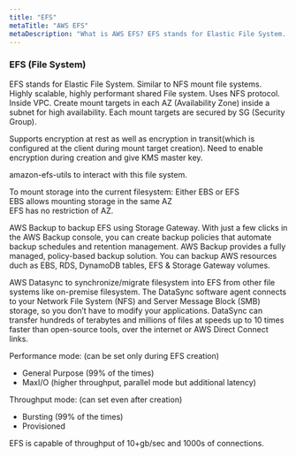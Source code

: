 ```yaml
---
title: "EFS"
metaTitle: "AWS EFS"
metaDescription: "What is AWS EFS? EFS stands for Elastic File System.  Similar to NFS mount file systems in Linux environment"
---
```

### EFS (File System)    

EFS stands for Elastic File System.  Similar to NFS mount file systems.   
Highly scalable, highly performant shared File system.
Uses NFS protocol. Inside VPC. 
Create mount targets in each AZ (Availability Zone) inside a subnet for high availability.
Each mount targets are secured by SG (Security Group). 

Supports encryption at rest as well as encryption in transit(which is configured at the client during mount target creation). 
Need to enable encryption during creation and give KMS master key.

amazon-efs-utils to interact with this file system. 

To mount storage into the current filesystem: Either EBS or EFS   
EBS allows mounting storage in the same AZ   
EFS has no restriction of AZ.   

AWS Backup to backup EFS using Storage Gateway. With just a few clicks in the AWS Backup console, 
you can create backup policies that automate backup schedules and retention management. 
AWS Backup provides a fully managed, policy-based backup solution.
You can backup AWS resources duch as EBS, RDS, DynamoDB tables, EFS & Storage Gateway volumes.


AWS Datasync to synchronize/migrate filesystem into EFS from other file systems like on-premise filesystem.
The DataSync software agent connects to your Network File System (NFS) and Server Message Block (SMB) storage,
so you don’t have to modify your applications. DataSync can transfer hundreds of terabytes and millions of 
files at speeds up to 10 times faster than open-source tools, over the internet or AWS Direct Connect links. 

Performance mode: (can be set only during EFS creation)   
- General Purpose (99% of the times)
- MaxI/O (higher throughput, parallel mode but additional latency)

Throughput mode: (can set even after creation)   
- Bursting  (99% of the times)
- Provisioned   

EFS is capable of throughput of 10+gb/sec and 1000s of connections.
